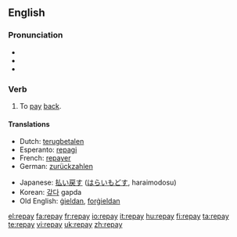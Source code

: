 ==English==

===Pronunciation===
* {{IPA|/ɻi'peɪ/}}
* {{audio|en-us-repay.ogg|Audio (US)}}
* {{rhymes|eɪ}}

===Verb===
{{en-verb|repays|repaying|repaid|repaid}}

# To [[pay]] [[back]].

====Translations====
{{trans-top|to pay back}}
* Dutch: [[terugbetalen]]
* Esperanto: [[repagi]]
* French: [[repayer]]
* German: [[zurückzahlen]]
{{trans-mid}}
* Japanese: [[払い戻す]] ([[はらいもどす]], haraimodosu)
* Korean: [[갚다]] gapda
* Old English: [[gieldan|ġieldan]], [[forgieldan|forġieldan]]
{{trans-bottom}}

[[el:repay]]
[[fa:repay]]
[[fr:repay]]
[[io:repay]]
[[it:repay]]
[[hu:repay]]
[[fi:repay]]
[[ta:repay]]
[[te:repay]]
[[vi:repay]]
[[uk:repay]]
[[zh:repay]]